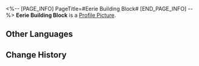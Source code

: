 <%-- [PAGE_INFO]
PageTitle=#Eerie Building Block#
[END_PAGE_INFO] --%>
{{Item Infobox
|id          = 140432
|image       = Item Eerie Building Block.png
|type        = Mission Item
|invCategory = Missions
|rarity      = 3
|effect      = 
|description = This box contains eerie puzzle building blocks. It can be returned to the Dream Ticker Administrator.<br />Puzzle blocks that make the Dream Tickers malfunction are sealed here, emitting an ominous aura.
}}
'''Eerie Building Block''' is a [[Profile Picture]].

==Other Languages==
{{Other Languages
|en   = Eerie Building Block
|zhs  = 怪梦积木
|zht  = 怪夢積木
|ja   = 怪しげな夢の積み木
|ko   = 이상한 꿈 블록
|es   = Bloques de construcción espeluznantes
|fr   = Mystérieux blocs de construction
|ru   = Странный кубик
|th   = บล็อกตัวต่อฝันประหลาด
|vi   = Khối Gỗ Ác Mộng
|de   = Unheimliche Bausteine
|id   = Balok Bangunan Mimpi Aneh
|pt   = Bloco de Construção Misterioso
}}

==Change History==
{{Change History|2.0}}